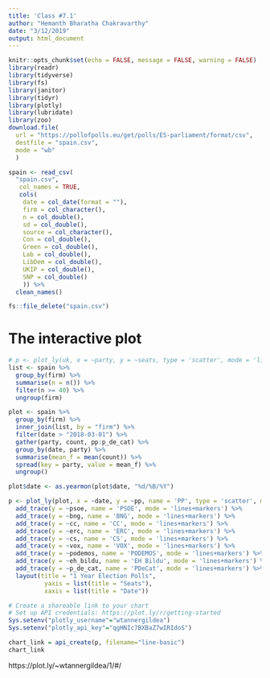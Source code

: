 ```yaml
---
title: 'Class #7.1'
author: "Hemanth Bharatha Chakravarthy"
date: "3/12/2019"
output: html_document
---
```


```r
knitr::opts_chunk$set(echo = FALSE, message = FALSE, warning = FALSE)
library(readr)
library(tidyverse)
library(fs)
library(janitor)
library(tidyr)
library(plotly)
library(lubridate)
library(zoo)
download.file(
  url = "https://pollofpolls.eu/get/polls/ES-parliament/format/csv",
  destfile = "spain.csv",
  mode = "wb"
  )

spain <- read_csv(
  "spain.csv",
   col_names = TRUE,
   cols(
    date = col_date(format = ""),
    firm = col_character(),
    n = col_double(),
    sd = col_double(),
    source = col_character(),
    Con = col_double(),
    Green = col_double(),
    Lab = col_double(),
    LibDem = col_double(),
    UKIP = col_double(),
    SNP = col_double()
    )) %>% 
  clean_names()

fs::file_delete("spain.csv")
```

# The interactive plot

```r
# p <- plot_ly(uk, x = ~party, y = ~seats, type = 'scatter', mode = 'lines+markers')x
list <- spain %>% 
  group_by(firm) %>% 
  summarise(n = n()) %>% 
  filter(n >= 40) %>% 
  ungroup(firm)

plot <- spain %>% 
  group_by(firm) %>% 
  inner_join(list, by = "firm") %>% 
  filter(date > "2018-03-01") %>%
  gather(party, count, pp:p_de_cat) %>% 
  group_by(date, party) %>% 
  summarise(mean_f = mean(count)) %>% 
  spread(key = party, value = mean_f) %>% 
  ungroup()

plot$date <- as.yearmon(plot$date, "%d/%B/%Y")

p <- plot_ly(plot, x = ~date, y = ~pp, name = 'PP', type = 'scatter', mode = 'lines+markers') %>%
  add_trace(y = ~psoe, name = 'PSOE', mode = 'lines+markers') %>% 
  add_trace(y = ~bng, name = 'BNG', mode = 'lines+markers') %>%
  add_trace(y = ~cc, name = 'CC', mode = 'lines+markers') %>% 
  add_trace(y = ~erc, name = 'ERC', mode = 'lines+markers') %>%
  add_trace(y = ~cs, name = 'CS', mode = 'lines+markers') %>% 
  add_trace(y = ~vox, name = 'VOX', mode = 'lines+markers') %>% 
  add_trace(y = ~podemos, name = 'PODEMOS', mode = 'lines+markers') %>% 
  add_trace(y = ~eh_bildu, name = 'EH Bildu', mode = 'lines+markers') %>% 
  add_trace(y = ~p_de_cat, name = 'PDeCat', mode = 'lines+markers') %>% 
  layout(title = "1 Year Election Polls", 
          yaxis = list(title = "Seats"), 
          xaxis = list(title = "Date"))

# Create a shareable link to your chart
# Set up API credentials: https://plot.ly/r/getting-started
Sys.setenv("plotly_username"="wtannergildea")
Sys.setenv("plotly_api_key"="qgHNIc7BXBaZ7wIRIdoS")

chart_link = api_create(p, filename="line-basic")
chart_link

```

https://plot.ly/~wtannergildea/1/#/